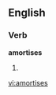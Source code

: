 
==English==

===Verb===
'''amortises'''

# {{third-person singular of|[[amortise]]}}

[[vi:amortises]]